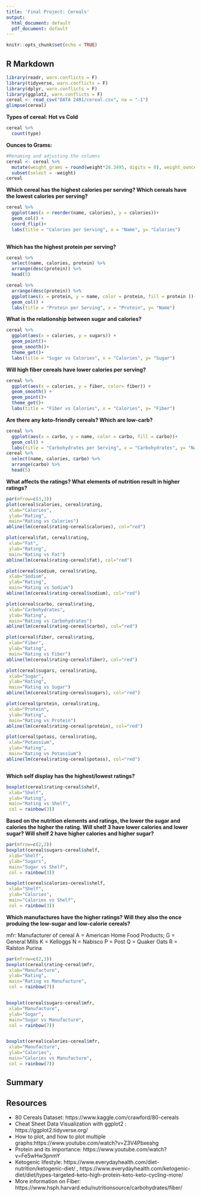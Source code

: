 ```yaml
---
title: 'Final Project: Cereals'
output:
  html_document: default
  pdf_document: default
---
```


```r
knitr::opts_chunk$set(echo = TRUE)
```

## R Markdown



```r
library(readr, warn.conflicts = F)
library(tidyverse, warn.conflicts = F)
library(dplyr, warn.conflicts = F)
library(ggplot2, warn.conflicts = F) 
cereal <- read_csv("DATA 2401/cereal.csv", na = "-1")
glimpse(cereal)
```
**Types of cereal: Hot vs Cold**
```r
cereal %>% 
  count(type)
```


**Ounces to Grams:**
```r
#Renaming and adjusting the columns 
cereal <- cereal %>% 
  mutate(weight_grams = round(weight*28.3495, digits = 0), weight_ounces = weight, rating = ceiling(rating)) %>% 
  subset(select = -weight)
cereal

```

**Which cereal has the highest calories per serving? Which cereals have the lowest calories per serving?**

```r

cereal %>%
  ggplot(aes(x = reorder(name, calories), y = calories))+
  geom_col() +
  coord_flip()+ 
  labs(title = "Calories per Serving", x = "Name", y= "Calories")
  
```


**Which has the highest protein per serving?**
```r
cereal %>% 
  select(name, calories, protein) %>% 
  arrange(desc(protein)) %>% 
  head(5)

cereal %>% 
  arrange(desc(protein)) %>% 
  ggplot(aes(x = protein, y = name, color = protein, fill = protein ))+
  geom_col() +
  labs(title = "Protein per Serving", x = "Protein", y= "Name")

```


**What is the relationship between sugar and calories?** 
```r
cereal %>% 
  ggplot(aes(x = calories, y = sugars)) +
  geom_point()+
  geom_smooth()+ 
  theme_get()+
  labs(title = "Sugar vs Calories", x = "Calories", y= "Sugar")
```

**Will high fiber cereals have lower calories per serving? ** 
```r

cereal %>% 
  ggplot(aes(x = calories, y = fiber, color= fiber)) +
  geom_smooth() +
  geom_point()+ 
  theme_get()+
  labs(title = "Fiber vs Calories", x = "Calories", y= "Fiber")

```

**Are there any keto-friendly cereals? Which are low-carb?** 
```r

cereal %>% 
  ggplot(aes(x = carbo, y = name, color = carbo, fill = carbo))+
  geom_col() +
  labs(title = "Carbohydrates per Serving", x = "Carbohydrates", y= "Name")
cereal %>% 
  select(name, calories, carbo) %>% 
  arrange(carbo) %>% 
  head(5)

```
**What affects the ratings? What elements of nutrition result in higher ratings?**

```r
par(mfrow=c(3,3))
plot(cereal$calories, cereal$rating,  
 xlab="Calories",
 ylab="Rating",
 main="Rating vs Calories")
abline(lm(cereal$rating~cereal$calories), col="red")

plot(cereal$fat, cereal$rating, 
 xlab="Fat",
 ylab="Rating",
 main="Rating vs Fat")
abline(lm(cereal$rating~cereal$fat), col="red")

plot(cereal$sodium, cereal$rating,
 xlab="Sodium",
 ylab="Rating",
 main="Rating vs Sodium")
abline(lm(cereal$rating~cereal$sodium), col="red")

plot(cereal$carbo, cereal$rating,
 xlab="Carbohydrates",
 ylab="Rating",
 main="Rating vs Carbohydrates")
abline(lm(cereal$rating~cereal$carbo), col="red")

plot(cereal$fiber, cereal$rating,
 xlab="Fiber",
 ylab="Rating",
 main="Rating vs Fiber")
abline(lm(cereal$rating~cereal$fiber), col="red")

plot(cereal$sugars, cereal$rating,
 xlab="Sugar",
 ylab="Rating",
 main="Rating vs Sugar")
abline(lm(cereal$rating~cereal$sugars), col="red")

plot(cereal$protein, cereal$rating,
 xlab="Protein",
 ylab="Rating",
 main="Rating vs Protein")
abline(lm(cereal$rating~cereal$protein), col="red")

plot(cereal$potass, cereal$rating,
 xlab="Potassium",
 ylab="Rating",
 main="Rating vs Potassium")
abline(lm(cereal$rating~cereal$potass), col="red")



```
**Which self display has the highest/lowest ratings?**

```r
boxplot(cereal$rating~cereal$shelf,
 xlab="Shelf",
 ylab="Rating",
 main="Rating vs Shelf",
 col = rainbow(3))

```


**Based on the nutrition elements and ratings, the lower the sugar and calories the higher the rating. Will shelf 3 have lower calories and lower sugar? Will shelf 2 have higher calories and higher sugar? **


```r
par(mfrow=c(2,2))
boxplot(cereal$sugars~cereal$shelf,
 xlab="Shelf",
 ylab="Sugars",
 main="Sugar vs Shelf",
 col = rainbow(3))

boxplot(cereal$calories~cereal$shelf,
 xlab="Shelf",
 ylab="Calories",
 main="Calories vs Shelf",
 col = rainbow(3))

```
**Which manufactures have the higher ratings? Will they also the once produing the low-sugar and low-calorie cereals?**

mfr: Manufacturer of cereal
A = American Home Food Products;
G = General Mills
K = Kelloggs
N = Nabisco
P = Post
Q = Quaker Oats
R = Ralston Purina

```r


par(mfrow=c(2,3))
boxplot(cereal$rating~cereal$mfr,
 xlab="Manufacture",
 ylab="Rating",
 main="Rating vs Manufacture",
 col = rainbow(7))


boxplot(cereal$sugars~cereal$mfr,
 xlab="Manufacture",
 ylab="Sugar",
 main="Sugar vs Manufacture",
 col = rainbow(7))


boxplot(cereal$calories~cereal$mfr,
 xlab="Manufacture",
 ylab="Calories",
 main="Calories vs Manufacture",
 col = rainbow(7))

```

## Summary






## Resources 

- 80 Cereals Dataset: https://www.kaggle.com/crawford/80-cereals
- Cheat Sheet Data Visualization with ggplot2 : https://ggplot2.tidyverse.org/
- How to plot, and how to plot multiple graphs:https://www.youtube.com/watch?v=Z3V4Pbxeahg
- Protein and its importance: https://www.youtube.com/watch?v=Fe5wHw3pnmY
- Ketogenic lifestyle: https://www.everydayhealth.com/diet-nutrition/ketogenic-diet/ , https://www.everydayhealth.com/ketogenic-diet/diet/types-targeted-keto-high-protein-keto-keto-cycling-more/
- More information on Fiber: https://www.hsph.harvard.edu/nutritionsource/carbohydrates/fiber/





